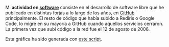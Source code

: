 {{headerheatmap|1=Actividad en software}}

{{ap|1={{:rootpath}}/software|2=Software}}

Mi '''actividad en [[{{:rootpath}}/software|software]]''' consiste en el desarrollo de software libre que he publicado en distintas forjas a lo largo de los años, en [https://github.com/emijrp GitHub] principalmente. El resto de código que había subido a Rediris o Google Code, lo migré en su mayoría a GitHub cuando aquellos servicios cerraron. La primera vez que subí código a la red fue el 12 de agosto de 2006.

Esta gráfica ha sido generada con <a href="actividad-software.py">este script</a>.

<center>
<div class="activity" id="actividad-software-2005"></div>
<div class="activity" id="actividad-software-2006"></div>
<div class="activity" id="actividad-software-2007"></div>
<div class="activity" id="actividad-software-2008"></div>
<div class="activity" id="actividad-software-2009"></div>
<div class="activity" id="actividad-software-2010"></div>
<div class="activity" id="actividad-software-2011"></div>
<div class="activity" id="actividad-software-2012"></div>
<div class="activity" id="actividad-software-2013"></div>
<div class="activity" id="actividad-software-2014"></div>
<div class="activity" id="actividad-software-2015"></div>
<div class="activity" id="actividad-software-2016"></div>
<div class="activity" id="actividad-software-2017"></div>
<div class="activity" id="actividad-software-2018"></div>
</center>

<script type="text/javascript">
var highlights = new Array();
highlights[2005] = [ ];
highlights[2006] = [ new Date(2006, 7, 12) ];
highlights[2007] = [ ];
highlights[2008] = [ ];
highlights[2009] = [ ];
highlights[2010] = [ ];
highlights[2011] = [ ];
highlights[2012] = [ ];
highlights[2013] = [ ];
highlights[2014] = [ ];
highlights[2015] = [ ];
highlights[2016] = [ ];
highlights[2017] = [ ];
highlights[2018] = [ ];

var years = new Array();
moment.lang("es");
for (i = 2005; i <= 2018; i++) {
    displaylegend = i == 2018;
    years[i] = new CalHeatMap();
    years[i].init({
        itemSelector: "#actividad-software-"+i, 
        itemName: ["commit", "commits"], 
        domain: "year", 
        subDomain: "day", 
        data: "actividad-software.json", 
        start: new Date(i, 0), 
        weekStartOnMonday: true, 
        highlight: highlights[i], 
        cellSize: 10, 
        range: 1, 
        displayLegend: displaylegend,
        legend: [5, 10, 15, 20], 
        legendTitleFormat: {
            lower: "Menos de {min} {name}",
            inner: "Entre {down} y {up} {name}",
            upper: "Más de {max} {name}"
        },
        subDomainDateFormat:  function(date) {
            return moment(date).format("LL");
        }, 
        subDomainTextFormat: function(date, value) {
            if (value > 20) {
                return ;
            } else {
                return value;
            }
        }, 
    });
}
</script>

{{actividad}}

{{clear}}

{{footer}}
